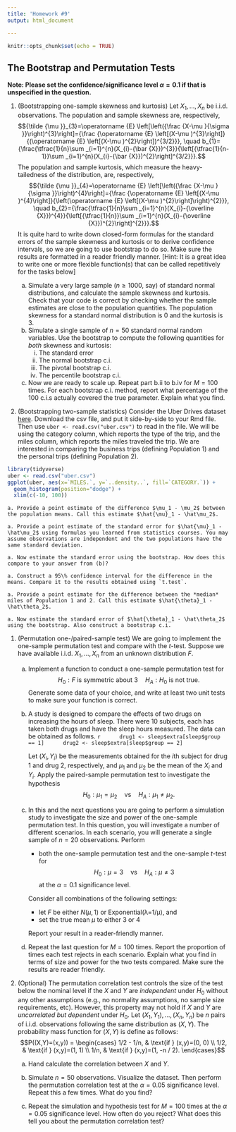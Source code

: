 ```yaml
---
title: 'Homework #9'
output: html_document

---
```


```r
knitr::opts_chunk$set(echo = TRUE)
```

<!-- ## A useful note -->
<!-- Remove any `View()` or `install.packages()` commands in your `Rmd` file. These commands will prevent the knitting of your file.  -->

## The Bootstrap and Permutation Tests

**Note: Please set the confidence/significance level $\alpha = 0.1$ if that is unspecified in the question.**

1. (Bootstrapping one-sample skewness and kurtosis)
Let $X_1,\dots,X_n$ be i.i.d. observations. The population and sample skewness are, respectively, 
$${\tilde {\mu }}_{3}=\operatorname {E} \left[\left({\frac {X-\mu }{\sigma }}\right)^{3}\right]={\frac {\operatorname {E} \left[(X-\mu )^{3}\right]}{(\operatorname {E} \left[(X-\mu )^{2}\right])^{3/2}}}, \quad 
b_{1}={\frac{\tfrac{1}{n}\sum _{i=1}^{n}(X_{i}-{\bar {X}})^{3}}{\left[{\tfrac{1}{n-1}}\sum _{i=1}^{n}(X_{i}-{\bar {X}})^{2}\right]^{3/2}}}.$$
The population and sample kurtosis, which measure the heavy-tailedness of the distribution, are, respectively,
$${\tilde {\mu }}_{4}=\operatorname {E} \left[\left({\frac {X-\mu }{\sigma }}\right)^{4}\right]={\frac {\operatorname {E} \left[(X-\mu )^{4}\right]}{\left(\operatorname {E} \left[(X-\mu )^{2}\right]\right)^{2}}}, \quad
b_{2}={\frac{\tfrac{1}{n}\sum _{i=1}^{n}(X_{i}-{\overline {X}})^{4}}{\left[{\tfrac{1}{n}}\sum _{i=1}^{n}(X_{i}-{\overline {X}})^{2}\right]^{2}}}.$$
It is quite hard to write down closed-form formulas for the standard errors of the sample skewness and kurtosis or to derive confidence intervals, so we are going to use bootstrap to do so.
Make sure the results are formatted in a  reader friendly manner. 
[Hint: It is a great idea to write one or more flexible function(s) that can be called repetitively for the tasks below]

    a. Simulate a very large sample ($n \ge 1000$, say) of standard normal distributions, and calculate the sample skewness and kurtosis. Check that your code is correct by checking whether the sample estimates are close to the population quantities. The population skewness for a standard normal distribution is 0 and the kurtosis is 3.
    a. Simulate a single sample of $n=50$ standard normal random variables. Use the bootstrap to compute the following quantities for *both* skewness and kurtosis:
        i. The standard error 
        i. The normal bootstrap c.i.
        i. The pivotal bootstrap c.i.
        i. The percentile bootstrap c.i.
    a. Now we are ready to scale up. Repeat part b.ii to b.iv for $M=100$ times. For each bootstrap c.i. method, report what percentage of the 100 c.i.s actually covered the true parameter.
    Explain what you find. 

1. (Bootstrapping two-sample statistics)
Consider the Uber Drives dataset [here](uber.csv). 
Download the csv file, and put it side-by-side to your Rmd file. 
Then use `uber <- read.csv("uber.csv")` to read in the file.
We will be using the category column, which reports the type of the trip, and the miles column, which reports the miles traveled the trip. 
We are interested in comparing the business trips (defining Population 1) and the personal trips (defining Population 2).
```r
library(tidyverse)
uber <- read.csv("uber.csv")
ggplot(uber, aes(x=`MILES.`, y=`..density..`, fill=`CATEGORY.`)) + 
  geom_histogram(position="dodge") +
  xlim(c(-10, 100))
```

    a. Provide a point estimate of the difference $\mu_1 - \mu_2$ between the population means. Call this estimate $\hat{\mu}_1 - \hat\mu_2$.

    a. Provide a point estimate of the standard error for $\hat{\mu}_1 - \hat\mu_2$ using formulas you learned from statistics courses. You may assume observations are independent and the two populations have the same standard deviation.

    a. Now estimate the standard error using the bootstrap. How does this compare to your answer from (b)?

    a. Construct a 95\% confidence interval for the difference in the means. Compare it to the results obtained using `t.test`. 

    a. Provide a point estimate for the difference between the *median* miles of Population 1 and 2. Call this estimate $\hat{\theta}_1 - \hat\theta_2$.

    a. Now estimate the standard error of $\hat{\theta}_1 - \hat\theta_2$ using the bootstrap. Also construct a bootstrap c.i. 

1. (Permutation one-/paired-sample test) We are going to implement the one-sample permutation test and compare with the $t$-test. Suppose we have available i.i.d. $X_1,\dots,X_n$ from an unknown distribution $F$.

    a. Implement a function to conduct a one-sample permutation test for 
    $$H_0: F \text{ is symmetric about } 3 \quad H_A: H_0 \text{ is not true}.$$
    Generate some data of your choice, and write at least two unit tests to make sure your function is correct.
    
    a. A study is designed to compare the effects of two drugs on increasing the hours of sleep. There were 10 subjects, each has taken both drugs and have the sleep hours measured. The data can be obtained as follows.
        ```r
        drug1 <- sleep$extra[sleep$group == 1]
        drug2 <- sleep$extra[sleep$group == 2]
        ```
  
        Let $(X_i, Y_i)$ be the measurements obtained for the $i$th subject for drug 1 and drug 2, respectively, and $\mu_1$ and $\mu_2$ be the mean of the $X_i$ and $Y_i$. 
        Apply the paired-sample permutation test to investigate the hypothesis
        $$H_0: \mu_1=\mu_2 \quad\text{vs}\quad H_A: \mu_1\ne\mu_2.$$
      
    a. In this and the next questions you are going to perform a simulation study to investigate the size and power of the one-sample permutation test. In this question, you will investigate a number of different scenarios. In each scenario, you will generate a single sample of $n=20$ observations. Perform 
        - both the one-sample permutation test and the one-sample $t$-test for 
        $$H_0: \mu = 3 \quad \text{vs} \quad H_A: \mu \ne 3$$
        at the $\alpha=0.1$ significance level. 
    
        Consider all combinations of the following settings:
        - let $F$ be either $N(\mu, 1)$ or $\text{Exponential(λ=1/μ)}$, and
        - set the true mean $\mu$ to either $3$ or $4$
        
        Report your result in a reader-friendly manner.
        
    a. Repeat the last question for $M=100$ times. Report the proportion of times each test rejects in each scenario. Explain what you find in terms of size and power for the two tests compared. Make sure the results are reader friendly.

1. (Optional) The permutation correlation test controls the size of the test below the nominal level if the $X$ and $Y$ are *independent* under $H_0$ without any other assumptions (e.g., no normality assumptions, no sample size requirements, etc). 
However, this property may not hold if $X$ and $Y$ are *uncorrelated but dependent* under $H_0$. 
Let $(X_1,Y_1),\dots,(X_n,Y_n)$ be $n$ pairs of i.i.d. observations following the same distribution as $(X,Y)$. 
The probability mass function for $(X,Y)$ is define as follows:
$$P((X,Y)=(x,y)) = \begin{cases}
1/2 - 1/n,  & \text{if } (x,y)=(0, 0) \\
1/2,        & \text{if } (x,y)=(1, 1) \\
1/n,        & \text{if } (x,y)=(1, -n / 2).
\end{cases}$$

    a. Hand calculate the correlation between $X$ and $Y$.
    
    a. Simulate $n=50$ observations. Visualize the dataset. Then perform the permutation correlation test at the $\alpha=0.05$ significance level. Repeat this a few times. What do you find?
    
    a. Repeat the simulation and hypothesis test for $M=100$ times at the $\alpha=0.05$ significance level. 
    How often do you reject? 
    What does this tell you about the permutation correlation test?

<!-- ```{r} -->
<!-- permTest <- function(x, y, stat,  -->
<!--                      alternative = c("two.sided", "less", "greater"),  -->
<!--                      nPerm=2000L) { -->

<!--   alternative <- match.arg(alternative) -->

<!--   if (missing(stat)) { -->
<!--     stat <- function(x, y) { -->
<!--       (mean(x) - mean(y)) / sd(c(x, y)) -->
<!--     } -->
<!--   } -->

<!--   T0 <- stat(x, y) -->

<!--   n1 <- length(x) -->
<!--   n2 <- length(y) -->
<!--   xy <- c(x, y) -->

<!--   TPerm <- map_dbl(seq_len(nPerm), function(i) { -->
<!--     ind1 <- sample(n1 + n2, n1, replace = FALSE) -->
<!--     xPerm <- xy[ind1] -->
<!--     yPerm <- xy[-ind1] -->
<!--     stat(xPerm, yPerm) -->
<!--   }) -->

<!--   if (alternative == "two.sided") { -->
<!--     p <- mean(abs(TPerm) >= abs(T0)) -->
<!--   } else if (alternative == "less") { -->
<!--     p <- mean(TPerm <= T0) -->
<!--   } else if (alternative == "greater") { -->
<!--     p <- mean(TPerm >= T0) -->
<!--   } -->

<!--   p -->
<!-- } -->
<!-- ``` -->

<!-- ```{r} -->
<!-- library(purrr) -->
<!-- set.seed(1) -->
<!-- # An example where X and Y are uncorrelated but not independent. The permutation p-value is very off -->
<!-- B <- 100 -->
<!-- nPerm <- 1000 -->

<!-- n <- 50 -->
<!-- x <- c(0, 1, 1) -->
<!-- y <- c(0, 1, -n / 2) -->
<!-- w <- c(1/2 - 1/n, 1/2, 1/n) -->

<!-- sum(w) -->
<!-- plot(x, y) -->

<!-- ind <- sample(seq_along(x), n, prob=w, replace=TRUE) -->
<!-- X <- x[ind] -->
<!-- Y <- y[ind] -->
<!-- plot(X, Y) -->

<!-- cov.wt(cbind(x, y), w)$cov -->
<!-- mult <- 1000 -->

<!-- pv <- map_dbl(seq_len(B), function(i) { -->
<!--   ind <- sample(seq_along(x), n, prob=w, replace=TRUE) -->
<!--   X <- x[ind] -->
<!--   Y <- y[ind] -->
<!--   permTest(X, Y, cor, nPerm=nPerm) -->
<!-- }) -->
<!-- hist(pv) -->
<!-- mean(pv <= 0.05) -->
<!-- ``` -->



<!-- ```{r} -->

<!-- library(purrr) -->
<!-- nEach <- 4 -->
<!-- res <- map(seq_len(10000), function(i) { -->
<!--   x <- rnorm(nEach) -->
<!--   y <- rnorm(nEach) -->
<!--   a <- t.test(x, y) -->
<!--   # pPerm <- permTest(x, y) -->
<!--   pPerm <- permTest(x, y, function(x, y) mean(x) - mean(y)) -->

<!--   c(t=a$p.value, perm=pPerm) -->
<!-- }) -->
<!-- a <- do.call(rbind, res) -->
<!-- # hist(a[, 1]) -->
<!-- # hist(a[, 2]) -->
<!-- mean(a[, 1] <= 0.05) -->
<!-- mean(a[, 2] <= 0.05) -->
<!-- ks.test(a[, 1], "punif", 0, 1) -->
<!-- ks.test(a[, 2], "punif", 0, 1) -->

<!-- permTest(sleep$extra[sleep$group == 1], c(10, sleep$extra[sleep$group == 2])) -->
<!-- t.test(sleep$extra[sleep$group == 1], c(10, sleep$extra[sleep$group == 2])) -->

<!-- ``` -->


<!-- ```{r} -->
<!-- # Another uncorrelated case, but this time the distribution is more continuous -->
<!-- n <- 50 -->
<!-- A <- c(1, 1/2 - n/6) -->
<!-- w <- c(1 - 1/n, 1/n) -->
<!-- ind <- sample(1:2, 1e4, prob=w, replace=TRUE) -->
<!-- X <- ifelse(ind == 1, runif(1e4), A[1]) -->
<!-- Y <- ifelse(ind == 1, X, A[2]) -->
<!-- plot(X, Y) -->

<!-- cor.test(X, Y) -->

<!-- pv <- map_dbl(seq_len(B), function(i) { -->
<!--   ind <- sample(1:2, n, prob=w, replace=TRUE) -->
<!--   X <- ifelse(ind == 1, runif(n), A[1]) -->
<!--   Y <- ifelse(ind == 1, X, A[2]) -->
<!--   permTest(X, Y, cor, nPerm=nPerm) -->
<!-- }) -->
<!-- hist(pv) -->
<!-- ``` -->
